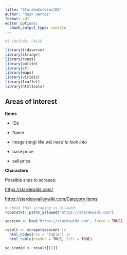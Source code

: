 ```yaml
---
title: "StardewInterestDS"
author: "Rain Hartos"
format: pdf
editor_options: 
  chunk_output_type: console
---
```


```r
#| include: FALSE

library(tidyverse)
library(stringr)
library(rvest)
library(polite)
library(sf)
library(maps)
library(viridis)
library(leaflet)
library(htmltools)

```

## Areas of Interest

**Items**

-   IDs

-   Name

-   Image (png) *We will need to look into*

-   base price

-   sell price

**Characters**

Possible sites to scrapes:

<https://stardewids.com/>

<https://stardewvalleywiki.com/Category:Items>

```r
# check that scraping is allowed 
robotstxt::paths_allowed("https://stardewids.com")

session <- bow("https://stardewids.com", force = TRUE)

result <- scrape(session) |>
  html_nodes(css = "table") |> 
  html_table(header = TRUE, fill = TRUE)

sd_itemid <- result[[1]]
```

```r

```
